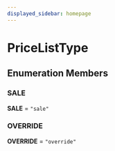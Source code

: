 ```yaml
---
displayed_sidebar: homepage
---
```



# PriceListType

## Enumeration Members

### SALE

 **SALE** = `"sale"`

### OVERRIDE

 **OVERRIDE** = `"override"`
